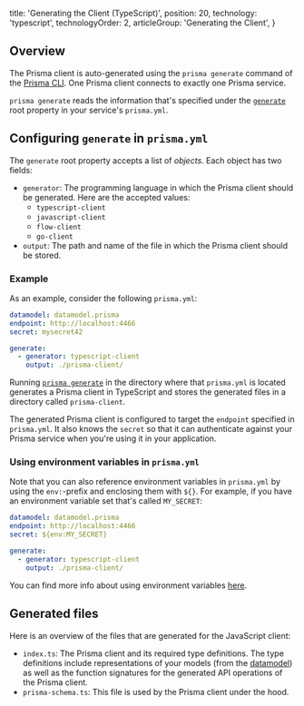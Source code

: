 
  title: 'Generating the Client (TypeScript)',
  position: 20,
  technology: 'typescript',
  technologyOrder: 2,
  articleGroup: 'Generating the Client',
}

## Overview 

The Prisma client is auto-generated using the `prisma generate` command of the [Prisma CLI](alx4). One Prisma client connects to exactly one Prisma service.

`prisma generate` reads the information that's specified under the [`generate`](5cy7#generate-optional) root property in your service's `prisma.yml`. 

## Configuring `generate` in `prisma.yml`

The `generate` root property accepts a list of _objects_. Each object has two fields:

- `generator`: The programming language in which the Prisma client should be generated. Here are the accepted values:
  -  `typescript-client`
  -  `javascript-client`
  -  `flow-client`
  -  `go-client`
- `output`: The path and name of the file in which the Prisma client should be stored.

### Example

As an example, consider the following `prisma.yml`:

```yml
datamodel: datamodel.prisma
endpoint: http://localhost:4466
secret: mysecret42

generate:
  - generator: typescript-client
    output: ./prisma-client/
```

Running [`prisma generate`](xcv2) in the directory where that `prisma.yml` is located generates a Prisma client in TypeScript and stores the generated files in a directory called `prisma-client`.

The generated Prisma client is configured to target the `endpoint` specified in `prisma.yml`. It also knows the `secret` so that it can authenticate against your Prisma service when you're using it in your application.

### Using environment variables in `prisma.yml`

Note that you can also reference environment variables in `prisma.yml` by using the `env:`-prefix and enclosing them with `${}`. For example, if you have an environment variable set that's called `MY_SECRET`:

```yml
datamodel: datamodel.prisma
endpoint: http://localhost:4466
secret: ${env:MY_SECRET}

generate:
  - generator: typescript-client
    output: ./prisma-client/
```

You can find more info about using environment variables [here](5cy7#using-variables).

## Generated files

Here is an overview of the files that are generated for the JavaScript client:

- `index.ts`: The Prisma client and its required type definitions. The type definitions include representations of your models (from the [datamodel](knul)) as well as the function signatures for the generated API operations of the Prisma client.
- `prisma-schema.ts`: This file is used by the Prisma client under the hood.
